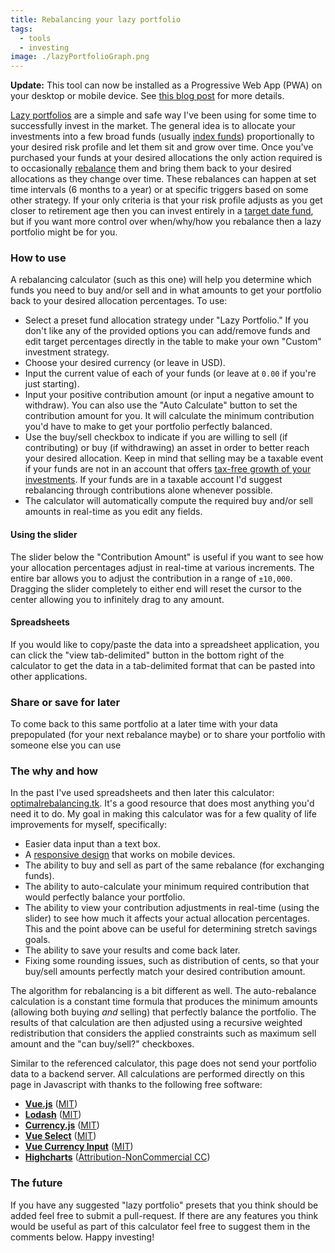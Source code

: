 ```yaml
---
title: Rebalancing your lazy portfolio
tags:
  - tools
  - investing
image: ./lazyPortfolioGraph.png
---
```


<aside class={styles.update}>
  <p>
  <b>Update:</b> This tool can now be installed as a Progressive Web App (PWA) on your desktop or mobile device. See
  <a href="/blog/2023/5-28-new-pwa-tools-section">this blog post</a> for more details.
  </p>
</aside>

[Lazy portfolios](https://www.bogleheads.org/wiki/Lazy_portfolios) are a simple and safe way I've been
using for some time to successfully invest in the market. The general idea is to allocate your investments into a few
broad funds (usually [index funds](https://www.bogleheads.org/wiki/Index_fund)) proportionally to your desired risk
profile and let them sit and grow over time. Once you've purchased your funds at your desired allocations the
only action required is to occasionally [rebalance](https://www.bogleheads.org/wiki/Rebalancing) them and bring
them back to your desired allocations as they change over time. These rebalances can happen at set time
intervals (6 months to a year) or at specific triggers based on some other strategy. If your only criteria is that
your risk profile adjusts as you get closer to retirement age then you can invest entirely in
a [target date fund](https://www.bogleheads.org/wiki/Target_date_funds), but if you want more control over
when/why/how you rebalance then a lazy portfolio might be for you.

<figure>
    <LazyPortfolio
      client:only="vue"
      starting-portfolio="Rick Ferri Lazy 40/40/20"
      />
</figure>

### How to use

A rebalancing calculator (such as this one) will help you determine which funds you need to buy and/or sell and in
what amounts to get your portfolio back to your desired allocation percentages. To use:

* Select a preset fund allocation strategy under "Lazy Portfolio." If you don't like any of the provided options you can add/remove funds and
  edit target percentages directly in the table to make your own "Custom" investment strategy.
* Choose your desired currency (or leave in USD).
* Input the current value of each of your funds (or leave at `0.00` if you're just starting).
* Input your positive contribution amount (or input a negative amount to withdraw). You can also use the
  "Auto Calculate" button to set the contribution amount for you. It will calculate the minimum contribution
  you'd have to make to get your portfolio perfectly balanced.
* Use the buy/sell checkbox to indicate if you are willing to sell (if contributing) or buy (if withdrawing) an asset
  in order to better reach your desired allocation. Keep in mind that selling may be a taxable event if your funds
  are not in an account that offers
  [tax-free growth of your investments](https://www.bogleheads.org/wiki/Tax_basics#Tax-advantaged_accounts).
  If your funds are in a taxable account I'd suggest rebalancing through contributions alone whenever possible.
* The calculator will automatically compute the required buy and/or sell amounts in real-time as you edit any fields.

#### Using the slider
  The slider below the "Contribution Amount" is useful if you want to see how your allocation percentages adjust in
  real-time at various increments. The entire bar allows you to adjust the contribution in a range of `±10,000`.
  Dragging the slider completely to either end will reset the cursor to the center allowing you to infinitely
  drag to any amount.

#### Spreadsheets
  If you would like to copy/paste the data into a spreadsheet application, you can click the "view tab-delimited"
  button in the bottom right of the calculator to get the data in a tab-delimited format that can be pasted into other
  applications.

### Share or save for later

<p>
  To come back to this same portfolio at a later time with your data prepopulated (for your next rebalance maybe) or
  to share your portfolio with someone else you can use
  <LinkWrapper client:only="vue"></LinkWrapper>
</p>

### The why and how

In the past I've used spreadsheets and then later this calculator: [optimalrebalancing.tk](http://optimalrebalancing.tk/).
It's a good resource that does most anything you'd need it to do. My goal in making this calculator was for a few
quality of life improvements for myself, specifically:
 * Easier data input than a text box.
 * A [responsive design](https://en.wikipedia.org/wiki/Responsive_web_design) that works on mobile devices.
 * The ability to buy and sell as part of the same rebalance (for exchanging funds).
 * The ability to auto-calculate your minimum required contribution that would perfectly balance your portfolio.
 * The ability to view your contribution adjustments in real-time (using the slider) to see how much it affects your
   actual allocation percentages. This and the point above can be useful for determining stretch savings goals.
 * The ability to save your results and come back later.
 * Fixing some rounding issues, such as distribution of cents, so that your buy/sell amounts perfectly match your
   desired contribution amount.

The algorithm for rebalancing is a bit different as well. The auto-rebalance calculation is a constant time formula
that produces the minimum amounts (allowing both buying _and_ selling) that perfectly balance the portfolio. The results
of that calculation are then adjusted using a recursive weighted redistribution that considers the applied
constraints such as maximum sell amount and the "can buy/sell?" checkboxes.

Similar to the referenced calculator, this page does not send your portfolio data to a backend server. All
calculations are performed directly on this page in Javascript with thanks to the following free software:

* [**Vue.js**](https://vuejs.org/) ([MIT](https://github.com/vuejs/vue/blob/dev/LICENSE))
* [**Lodash**](https://lodash.com/) ([MIT](https://github.com/lodash/lodash/blob/master/LICENSE))
* [**Currency.js**](https://currency.js.org/) ([MIT](https://github.com/scurker/currency.js/blob/master/license))
* [**Vue Select**](https://vue-select.org/) ([MIT](https://github.com/sagalbot/vue-select/blob/master/LICENSE.md))
* [**Vue Currency Input**](https://dm4t2.github.io/vue-currency-input/) ([MIT](https://github.com/dm4t2/vue-currency-input/blob/master/LICENSE))
* [**Highcharts**](https://www.highcharts.com/) ([Attribution-NonCommercial CC](https://creativecommons.org/licenses/by-nc/3.0/us/))

### The future

If you have any suggested "lazy portfolio" presets that you think should be added feel free to submit a pull-request.
If there are any features you think would be useful as part of this calculator feel free to suggest them in the
comments below. Happy investing!
